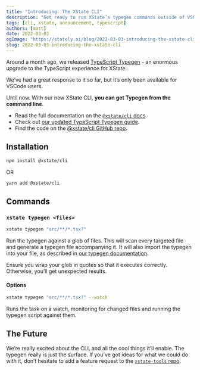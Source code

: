 ```yaml
---
title: "Introducing: The XState CLI"
description: "Get ready to run XState’s typegen commands outside of VSCode in our all-new CLI."
tags: [cli, xstate, announcement, typescript]
authors: [matt]
date: 2022-03-03
ogImage: "https://stately.ai/blog/2022-03-03-introducing-the-xstate-cli.png"
slug: 2022-03-03-introducing-the-xstate-cli
---
```


Around a month ago, we released [TypeScript Typegen](/blog/2022-01-27-introducing-typegen.mdx) - an enormous upgrade to the TypeScript experience for XState.

We’ve had a great response to it so far, but it’s only been available for VSCode users.

Until now. With our new XState CLI, **you can get Typegen from the command line**.

<!--truncate-->

- Read the full documentation on the [`@xstate/cli` docs](https://xstate.js.org/docs/packages/xstate-cli).
- Check out [our updated TypeScript Typegen guide](https://xstate.js.org/docs/guides/typescript.html#typegen). 
- Find the code on the [@xstate/cli GitHub repo](https://github.com/statelyai/xstate-tools/tree/main/apps/cli).

## Installation

```bash
npm install @xstate/cli
```

OR

```bash
yarn add @xstate/cli
```

## Commands

### `xstate typegen <files>`

```bash
xstate typegen "src/**/*.tsx?"
```

Run the typegen against a glob of files. This will scan every targeted file and generate a typegen file accompanying it. It will also import the typegen into your file, as described in [our typegen documentation](https://xstate.js.org/docs/guides/typescript.html#typegen).

Ensure you wrap your glob in quotes so that it executes correctly. Otherwise, you’ll get unexpected results.

#### Options

```bash
xstate typegen "src/**/*.tsx?" --watch
```

Runs the task on a watch, monitoring for changed files and running the typegen script against them.

## The Future

We’re really excited about the CLI, and all the cool things it’ll enable. The typegen really is just the surface. If you’ve got ideas for what we could do with it, don’t hesitate to add a feature request to the [`xstate-tools` repo](https://github.com/statelyai/xstate-tools/issues).
